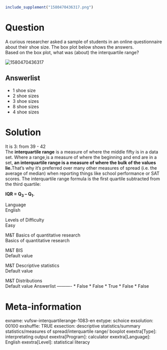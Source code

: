 ```r
include_supplement("1580470436317.png")
```

Question
========
A curious researcher asked a sample of students in an online
questionnaire about their shoe size. The box plot below shows the
answers.  
Based on the box plot, what was (about) the interquartile range?  
  
<img src="1580470436317.png" class="fr-fic fr-dii tvcss_2"
alt="1580470436317" />

Answerlist
----------
* 1 shoe size
* 2 shoe sizes
* 3 shoe sizes
* 8 shoe sizes
* 4 shoe sizes

Solution
========





It is 3: from 39 - 42  
The **interquartile range** is a measure of where the middle
fifty[](https://www.statisticshowto.datasciencecentral.com/middle-fifty/)
is in a data set. Where a
range[ ](https://www.statisticshowto.datasciencecentral.com/probability-and-statistics/statistics-definitions/range-statistics/)is
a measure of where the beginning and end are in a set, **an
interquartile range is a measure of where the bulk of the values
lie.**That’s why it’s preferred over many other measures of
spread[](https://www.statisticshowto.datasciencecentral.com/measures-of-spread/)
(i.e. the average of
median)[](https://www.statisticshowto.datasciencecentral.com/average/)[](https://www.statisticshowto.datasciencecentral.com/probability-and-statistics/statistics-definitions/median-formula/)
when reporting things like school performance or SAT scores. The
interquartile range formula is the first quartile subtracted from the
third quartile:  
  
**IQR = Q<sub>3</sub> – Q<sub>1</sub>.**





Language  
English

Levels of Difficulty  
Easy

M&T Basics of quantitative research  
Basics of quantitative research

M&T BIS  
Default value

M&T Descriptive statistics  
Default value

M&T Distributions  
Default value
Answerlist
----------
* False
* False
* True
* False
* False

Meta-information
================
exname: vufsw-interquartilerange-1083-en
extype: schoice
exsolution: 00100
exshuffle: TRUE
exsection: descriptive statistics/summary statistics/measures of spread/interquartile range/ boxplot
exextra[Type]: interpretating output
exextra[Program]: calculator
exextra[Language]: English
exextra[Level]: statistical literacy

